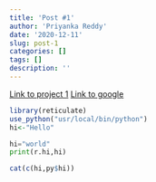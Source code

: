 ```yaml
---
title: 'Post #1'
author: 'Priyanka Reddy'
date: '2020-12-11'
slug: post-1
categories: []
tags: []
description: ''
---
```

[Link to project 1](/project/project1/)
[Link to google](https://www.google.com)



```r
library(reticulate)
use_python("usr/local/bin/python")
hi<-"Hello"
```

```python
hi="world"
print(r.hi,hi)
```

```r
cat(c(hi,py$hi))
```